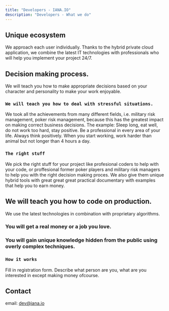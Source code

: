 ```yaml
---
title: "Developers - IANA.IO"
description: "Developers - What we do"
---
```


## Unique ecosystem

We approach each user individually. Thanks to the hybrid private cloud application, we combine the latest IT technologies with professionals who will help you implement your project 24/7.


## Decision making process.

We will teach you how to make appropriate decisions based on your character and personality to make your work enjoyable.

### `We will teach you how to deal with stressful situations.`

We took all the achievements from many different fields, i.e. military risk management, poker risk management, because this has the greatest impact on making correct business decisions.
The example:
Sleep long, eat well, do not work too hard, stay positive. Be a professional in every area of your life. Always think positively. When you start working, work harder than animal but not longer than 4 hours a day.

### `The right stuff`

We pick the right stuff for your project like profesional coders to help with your code, or proffesional former poker players and military risk managers to help you with the right decision making proces.
We also give them unique hybrid tools with great great great practical documentary with examples that help you to earn money.

## We will teach you how to code on production.

We use the latest technologies in combination with proprietary algorithms. 

### You will get a real money or a job you love.

### You will gain unique knowledge hidden from the public using overly complex techniques.

### `How it works`

Fill in registration form. Describe what person are you, what are you interested in except making money ofcourse.

## Contact

email: dev@iana.io

